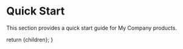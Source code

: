 
# Quick Start

This section provides a quick start guide for My Company products.

  return <DocsLayout>{children}</DocsLayout>;
}
